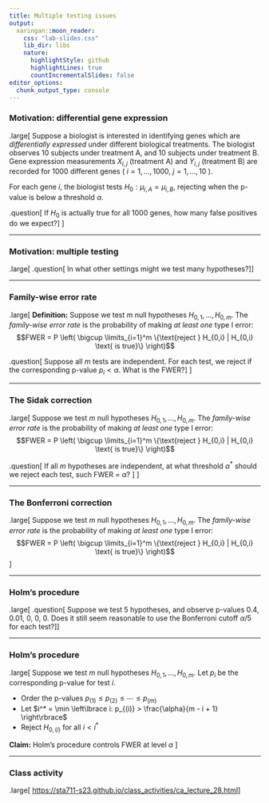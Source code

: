 ```yaml
---
title: Multiple testing issues
output:
  xaringan::moon_reader:
    css: "lab-slides.css"
    lib_dir: libs
    nature:
      highlightStyle: github
      highlightLines: true
      countIncrementalSlides: false
editor_options: 
  chunk_output_type: console
---
```


### Motivation: differential gene expression

.large[
Suppose a biologist is interested in identifying genes which are *differentially expressed* under different biological treatments. The biologist observes 10 subjects under treatment A, and 10 subjects under treatment B. Gene expression measurements $X_{i,j}$ (treatment A) and $Y_{i,j}$ (treatment B) are recorded for 1000 different genes ( $i = 1,...,1000$, $j = 1,...,10$ ). 

For each gene $i$, the biologist tests $H_0: \mu_{i,A} = \mu_{i,B}$, rejecting when the p-value is below a threshold $\alpha$.

.question[
If $H_0$ is actually true for all 1000 genes, how many false positives do we expect?
]
]

---

### Motivation: multiple testing

.large[
.question[
In what other settings might we test many hypotheses?
]
]

---

### Family-wise error rate

.large[
**Definition:** Suppose we test $m$ null hypotheses $H_{0,1},...,H_{0,m}$. The *family-wise error rate* is the probability of making *at least one* type I error:
$$FWER = P \left( \bigcup \limits_{i=1}^m \{\text{reject } H_{0,i} | H_{0,i} \text{ is true}\} \right)$$

.question[
Suppose all $m$ tests are independent. For each test, we reject if the corresponding p-value $p_i < \alpha$. What is the FWER?
]
]

---

### The Sidak correction

.large[
Suppose we test $m$ null hypotheses $H_{0,1},...,H_{0,m}$. The *family-wise error rate* is the probability of making *at least one* type I error:
$$FWER = P \left( \bigcup \limits_{i=1}^m \{\text{reject } H_{0,i} | H_{0,i} \text{ is true}\} \right)$$

.question[
If all $m$ hypotheses are independent, at what threshold $\alpha^*$ should we reject each test, such FWER = $\alpha$? 
]
]

---

### The Bonferroni correction

.large[
Suppose we test $m$ null hypotheses $H_{0,1},...,H_{0,m}$. The *family-wise error rate* is the probability of making *at least one* type I error:
$$FWER = P \left( \bigcup \limits_{i=1}^m \{\text{reject } H_{0,i} | H_{0,i} \text{ is true}\} \right)$$
]

---

### Holm's procedure

.large[
.question[
Suppose we test 5 hypotheses, and observe p-values 0.4, 0.01, 0, 0, 0. Does it still seem reasonable to use the Bonferroni cutoff $\alpha/5$ for each test?
]
]

---

### Holm's procedure

.large[
Suppose we test $m$ null hypotheses $H_{0,1},...,H_{0,m}$. Let $p_i$ be the corresponding p-value for test $i$.

* Order the p-values $p_{(1)} \leq p_{(2)} \leq \cdots \leq p_{(m)}$
* Let $i^* = \min \left\lbrace i: p_{(i)} > \frac{\alpha}{m - i + 1} \right\rbrace$
* Reject $H_{0, (i)}$ for all $i < i^*$

**Claim:** Holm's procedure controls FWER at level $\alpha$
]

---

### Class activity

.large[
[https://sta711-s23.github.io/class_activities/ca_lecture_28.html](https://sta711-s23.github.io/class_activities/ca_lecture_28.html)
]